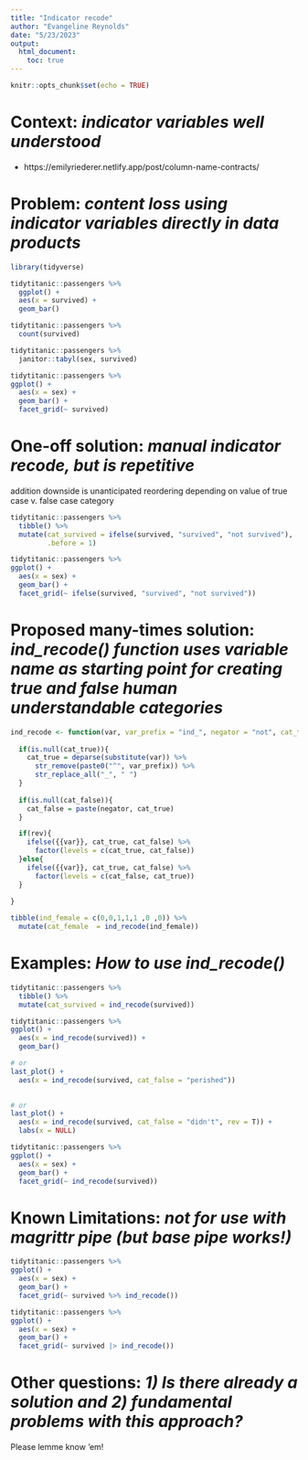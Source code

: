 ```yaml
---
title: "Indicator recode"
author: "Evangeline Reynolds"
date: "5/23/2023"
output: 
  html_document:
    toc: true
---
```


```r
knitr::opts_chunk$set(echo = TRUE)
```

# Context:  *indicator variables well understood*

- https://emilyriederer.netlify.app/post/column-name-contracts/

# Problem:  *content loss using indicator variables directly in data products*

```r
library(tidyverse)

tidytitanic::passengers %>% 
  ggplot() + 
  aes(x = survived) + 
  geom_bar()

tidytitanic::passengers %>% 
  count(survived)

tidytitanic::passengers %>% 
  janitor::tabyl(sex, survived)

tidytitanic::passengers %>% 
ggplot() + 
  aes(x = sex) + 
  geom_bar() + 
  facet_grid(~ survived)
```


# One-off solution:  *manual indicator recode, but is repetitive*

addition downside is unanticipated reordering depending on value of true case v. false case category 

```r
tidytitanic::passengers %>% 
  tibble() %>% 
  mutate(cat_survived = ifelse(survived, "survived", "not survived"), 
         .before = 1)

tidytitanic::passengers %>% 
ggplot() + 
  aes(x = sex) + 
  geom_bar() + 
  facet_grid(~ ifelse(survived, "survived", "not survived"))
```



# Proposed many-times solution:  *ind_recode() function uses variable name as starting point for creating true and false human understandable categories*
  
```r
ind_recode <- function(var, var_prefix = "ind_", negator = "not", cat_true = NULL, cat_false = NULL, rev = FALSE){
  
  if(is.null(cat_true)){
    cat_true = deparse(substitute(var)) %>% 
      str_remove(paste0("^", var_prefix)) %>% 
      str_replace_all("_", " ")
  }
  
  if(is.null(cat_false)){
    cat_false = paste(negator, cat_true)
  }

  if(rev){
    ifelse({{var}}, cat_true, cat_false) %>% 
      factor(levels = c(cat_true, cat_false))
  }else{
    ifelse({{var}}, cat_true, cat_false) %>% 
      factor(levels = c(cat_false, cat_true))
  }
  
}

tibble(ind_female = c(0,0,1,1,1 ,0 ,0)) %>% 
  mutate(cat_female  = ind_recode(ind_female))


```

# Examples:  *How to use ind_recode()*

```r
tidytitanic::passengers %>% 
  tibble() %>% 
  mutate(cat_survived = ind_recode(survived))

tidytitanic::passengers %>% 
ggplot() + 
  aes(x = ind_recode(survived)) + 
  geom_bar()

# or
last_plot() +
  aes(x = ind_recode(survived, cat_false = "perished"))

  
# or
last_plot() +
  aes(x = ind_recode(survived, cat_false = "didn't", rev = T)) + 
  labs(x = NULL)

tidytitanic::passengers %>% 
ggplot() + 
  aes(x = sex) + 
  geom_bar() + 
  facet_grid(~ ind_recode(survived))
```

# Known Limitations:  *not for use with magrittr pipe (but base pipe works!)*

```r
tidytitanic::passengers %>% 
ggplot() + 
  aes(x = sex) + 
  geom_bar() + 
  facet_grid(~ survived %>% ind_recode())

tidytitanic::passengers %>% 
ggplot() + 
  aes(x = sex) + 
  geom_bar() + 
  facet_grid(~ survived |> ind_recode())
```

# Other questions: *1) Is there already a solution and 2) fundamental problems with this approach?*

Please lemme know 'em! 
